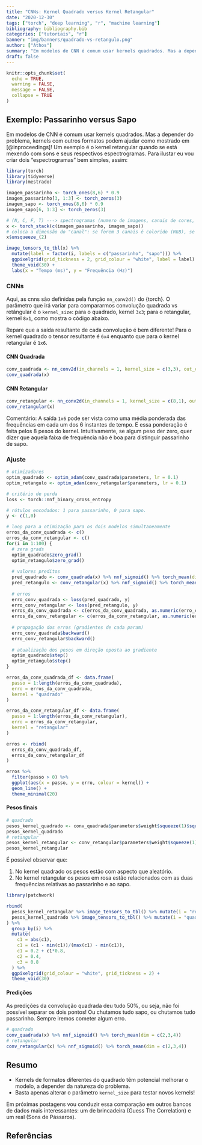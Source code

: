 ```yaml
---
title: "CNNs: Kernel Quadrado versus Kernel Retangular"
date: "2020-12-30"
tags: ["torch", "deep learning", "r", "machine learning"]
bibliography: bibliography.bib
categories: ["tutoriais", "r"]
banner: "img/banners/quadrado-vs-retangulo.png"
author: ["Athos"]
summary: "Em modelos de CNN é comum usar kernels quadrados. Mas a depender do problema, kernels retangulares podem ajudar. O post mostra um exemplo minimal em {torch} para ilustrar uma situação em que isso acontece."
draft: false
---
```


```r
knitr::opts_chunk$set(
  echo = TRUE,
  warning = FALSE, 
  message = FALSE, 
  collapse = TRUE
)
```

## Exemplo: Passarinho versus Sapo

Em modelos de CNN é comum usar kernels quadrados. Mas a depender do problema, kernels com outros formatos podem ajudar como mostrado em [@inproceedings]! Um exemplo é o kernel retangular quando se está mexendo com sons e seus respectivos espectrogramas. Para ilustar eu vou criar dois "espectrogramas" bem simples, assim:

```r
library(torch)
library(tidyverse)
library(mestrado)

imagem_passarinho <- torch_ones(8,6) * 0.9
imagem_passarinho[3, 1:3] <- torch_zeros(3)
imagem_sapo <- torch_ones(8,6) * 0.9
imagem_sapo[6, 1:3] <- torch_zeros(3)

# (N, C, F, T) ---> spectrogramas (numero de imagens, canais de cores, faixas de freq, duracao do audio)
x <- torch_stack(c(imagem_passarinho, imagem_sapo))
# coloca a dimensão do "canal": se forem 3 canais é colorido (RGB), se for 1 é preto e branco.
x$unsqueeze_(2)
```

```r
image_tensors_to_tbl(x) %>% 
  mutate(label = factor(i, labels = c("passarinho", "sapo"))) %>%
  ggpixelgrid(grid_tickness = 2, grid_colour = "white", label = label) +
  theme_void(30) +
  labs(x = "Tempo (ms)", y = "Frequência (Hz)")
```

### CNNs

Aqui, as cnns são definidas pela função `nn_conv2d()` do {torch}. O parâmetro que irá variar para compararmos convolução quadrada vs retângular é o `kernel_size`: para o quadrado, kernel `3x3`; para o retangular, kernel `8x1`, como mostra o código abaixo.

Repare que a saída resultante de cada convolução é bem diferente! Para o kernel quadrado o tensor resultante é `6x4` enquanto que para o kernel retangular é `1x6`.

#### CNN Quadrada

```r
conv_quadrada <- nn_conv2d(in_channels = 1, kernel_size = c(3,3), out_channels = 1, bias = FALSE)
conv_quadrada(x)
```

#### CNN Retangular

```r
conv_retangular <- nn_conv2d(in_channels = 1, kernel_size = c(8,1), out_channels = 1, bias = FALSE)
conv_retangular(x)
```

Comentário: A saída `1x6` pode ser vista como uma média ponderada das frequências em cada um dos 6 instantes de tempo. E essa ponderação é feita pelos 8 pesos do kernel. Intuitivamente, se algum peso der zero, quer dizer que aquela faixa de frequência não é boa para distinguir passarinho de sapo.

### Ajuste

```r
# otimizadores
optim_quadrado <- optim_adam(conv_quadrada$parameters, lr = 0.1)
optim_retangulo <- optim_adam(conv_retangular$parameters, lr = 0.1)

# critério de perda
loss <- torch::nnf_binary_cross_entropy

# rótulos encodados: 1 para passarinho, 0 para sapo.
y <- c(1,0)

# loop para a otimização para os dois modelos simultaneamente
erros_da_conv_quadrada <- c()
erros_da_conv_retangular <- c()
for(i in 1:100) {
  # zera grads
  optim_quadrado$zero_grad()
  optim_retangulo$zero_grad()
  
  # valores preditos
  pred_quadrado <- conv_quadrada(x) %>% nnf_sigmoid() %>% torch_mean(dim = c(2,3,4))
  pred_retangulo <- conv_retangular(x) %>% nnf_sigmoid() %>% torch_mean(dim = c(2,3,4))
  
  # erros
  erro_conv_quadrada <- loss(pred_quadrado, y)
  erro_conv_retangular <- loss(pred_retangulo, y)
  erros_da_conv_quadrada <- c(erros_da_conv_quadrada, as.numeric(erro_conv_quadrada))
  erros_da_conv_retangular <- c(erros_da_conv_retangular, as.numeric(erro_conv_retangular))
  
  # propagação dos erros (gradientes de cada param)
  erro_conv_quadrada$backward()
  erro_conv_retangular$backward()
  
  # atualização dos pesos em direção oposta ao gradiente
  optim_quadrado$step()
  optim_retangulo$step()
}
```

```r
erros_da_conv_quadrada_df <- data.frame(
  passo = 1:length(erros_da_conv_quadrada),
  erro = erros_da_conv_quadrada,
  kernel = "quadrado"
)

erros_da_conv_retangular_df <- data.frame(
  passo = 1:length(erros_da_conv_retangular),
  erro = erros_da_conv_retangular,
  kernel = "retangular"
)

erros <- rbind(
  erros_da_conv_quadrada_df,
  erros_da_conv_retangular_df
)

erros %>%
  filter(passo > 0) %>%
  ggplot(aes(x = passo, y = erro, colour = kernel)) +
  geom_line() +
  theme_minimal(20)
```

#### Pesos finais

```r
# quadrado
pesos_kernel_quadrado <- conv_quadrada$parameters$weight$squeeze(1)$squeeze(1)
pesos_kernel_quadrado
# retangular
pesos_kernel_retangular <- conv_retangular$parameters$weight$squeeze(1)$squeeze(1)
pesos_kernel_retangular
```

É possível observar que:

1. No kernel quadrado os pesos estão com aspecto que aleatório.
2. No kernel retangular os pesos em rosa estão relacionados com as duas frequências relativas ao passarinho e ao sapo.

```r
library(patchwork)

rbind(
  pesos_kernel_retangular %>% image_tensors_to_tbl() %>% mutate(i = "retangular"),
  pesos_kernel_quadrado %>% image_tensors_to_tbl() %>% mutate(i = "quadrado")
) %>%
  group_by(i) %>%
  mutate(
    c1 = abs(c1),
    c1 = (c1 - min(c1))/(max(c1) - min(c1)),
    c1 = 0.2 + c1*0.8,
    c2 = 0.4,
    c3 = 0.8
  ) %>%
  ggpixelgrid(grid_colour = "white", grid_tickness = 2) +
  theme_void(30)
```

#### Predições

As predições da convolução quadrada deu tudo 50%, ou seja, não foi possível separar os dois pontos! Ou chutamos tudo sapo, ou chutamos tudo passarinho. Sempre iremos cometer algum erro.

```r
# quadrado
conv_quadrada(x) %>% nnf_sigmoid() %>% torch_mean(dim = c(2,3,4))
# retangular
conv_retangular(x) %>% nnf_sigmoid() %>% torch_mean(dim = c(2,3,4))
```

## Resumo

- Kernels de formatos diferentes do quadrado têm potencial melhorar o modelo, a depender da natureza do problema.
- Basta apenas alterar o parâmetro `kernel_size` para testar novos kernels!

Em próximas postagens vou conduzir essa comparação em outros bancos de dados mais interessantes: um de brincadeira (Guess The Correlation) e um real (Sons de Pássaros).

## Referências